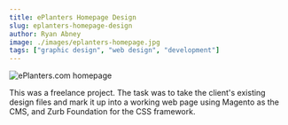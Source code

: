 ```yaml
---
title: ePlanters Homepage Design
slug: eplanters-homepage-design
author: Ryan Abney
image: ./images/eplanters-homepage.jpg
tags: ["graphic design", "web design", "development"]
---
```


![ePlanters.com homepage](./images/eplanters-homepage.jpg)

This was a freelance project. The task was to take the client's existing design files and mark it up into a working web page using Magento as the CMS, and Zurb Foundation for the CSS framework.